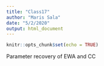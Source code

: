 ```yaml
---
title: "Class17"
author: "Maris Sala"
date: "5/2/2020"
output: html_document
---
```


```r
knitr::opts_chunk$set(echo = TRUE)
```

Parameter recovery of EWA and CC

